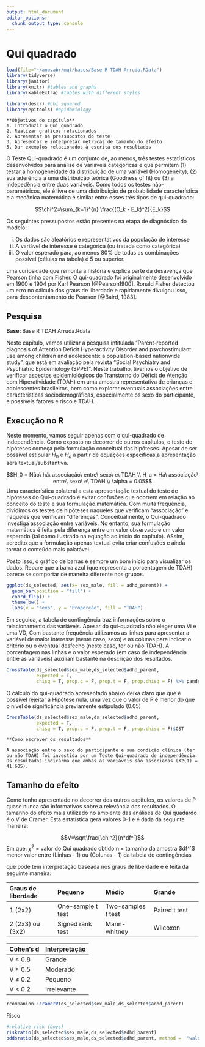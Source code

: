 ```yaml
---
output: html_document
editor_options: 
  chunk_output_type: console
---
```

# Qui quadrado


```r
load(file="~/anovabr/mqt/bases/Base R TDAH Arruda.RData")
library(tidyverse)
library(janitor)
library(knitr) #tables and graphs
library(kableExtra) #tables with different styles

library(descr) #chi squared
library(epitools) #epidemiology
```




```block
**Objetivos do capítulo**  
1. Introduzir o Qui quadrado  
2. Realizar gráficos relacionados    
2. Apresentar os pressupostos do teste  
3. Apresentar e interpretar métricas de tamanho do efeito  
5. Dar exemplos relacionados à escrita dos resultados  
```


O Teste Qui-quadrado é um conjunto de, ao menos, três testes estatísticos desenvolvidos para análise de variáveis categóricas e que permitem (1) testar a homogeneidade da distribuição de uma variável (Homogeneity), (2) sua aderência a uma distribuição teórica (Goodness of fit) ou (3) a indepedência entre duas variáveis. Como todos os testes não-paramétricos, ele é livre de uma distribuição de probabilidade característica e a mecânica matemática é similar entre esses três tipos de qui-quadrado:


$$\chi^2=\sum_{k=1}^{n} \frac{(O_k - E_k)^2}{E_k}$$


Os seguintes pressupostos estão presentes na etapa de diagnóstico do modelo:

(i) Os dados são aleatórios e representativos da população de interesse
(ii) A variável de interesse é categórica (ou tratada como categórica)
(iii) O valor esperado para, ao menos 80% de todas as combinações possível (células na tabela) é 5 ou superior.

uma curiosidade que remonta a história e explica parte da desavença que Pearson tinha com Fisher. O qui-quadrado foi originalmente desenvolvido em 1900 e 1904 por Karl Pearson [@Pearson1900]. Ronald Fisher detectou um erro no cálculo dos graus de liberdade e rapidamente divulgou isso, para descontentamento de Pearson [@Baird, 1983].

## Pesquisa
  
<div class="alert alert-info" role="alert">
  <strong>Base: </strong> Base R TDAH Arruda.Rdata
</div>  


Neste capítulo, vamos utilizar a pesquisa intitulada "Parent-reported diagnosis of Attention Deficit Hyperactivity Disorder and psychostimulant use among children and adolescents: a population-based nationwide study", que está em avaliação pela revista "Social Psychiatry and Psychiatric Epidemiology (SPPE)". Neste trabalho, tivemos o objetivo de verificar aspectos epidemiológicos do Transtorno do Déficit de Atenção com Hiperatividade (TDAH) em uma amostra representativa de crianças e adolescentes brasileiros, bem como explorar eventuais associações entre características sociodemográficas, especialmente os sexo do participante, e possíveis fatores e risco e TDAH.

## Execução no R

Neste momento, vamos seguir apenas com o qui-quadrado de independência. Como exposto no decorrer de outros capítulos, o teste de hipóteses começa pela formulação conceitual das hipóteses. Apesar de ser possível estipular $H_0$ e $H_a$ a partir de equações específicas,a apresentação será textual/substantiva.


$$H_0 = Não\ há\ associação\ entre\ sexo\ e\ TDAH \\ H_a = Há\ associação\ entre\ sexo\ e\ TDAH \\ \alpha = 0.05$$
Uma característica colateral a esta apresentação textual do teste de hipóteses do Qui-quadrado é evitar confusões que ocorrem em relação ao conceito do teste e sua formulação matemática. Com muita frequência, dividimos os testes de hipóteses naqueles que verificam "associação" e naqueles que verificam "diferenças". Conceitualmente, o Qui-quadrado investiga associação entre variáveis. No entanto, sua formulação matemática é feita pela diferença entre um valor observado e um valor esperado (tal como ilustrado na equação ao início do capítulo). ASsim, acredito que a formulação apenas textual evita criar confusões e ainda tornar o conteúdo mais palatável.

Posto isso, o gráfico de barras é sempre um bom início para visualizar os dados. Repare que a barra azul (que representa a porcentagem de TDAH) parece se comportar de maneira diferente nos grupos. 

```r
ggplot(ds_selected, aes(x= sex_male, fill = adhd_parent)) +
  geom_bar(position = "fill") +
  coord_flip() +
  theme_bw() +
  labs(x = "sexo", y = "Proporção", fill = "TDAH")
```


Em seguida, a tabela de contingência traz informações sobre o relacionamento das variáveis. Apesar do qui-quadrado não eleger uma Vi e uma VD, Com bastante frequência utilizamos as linhas para apresentar a variável de maior interesse (neste caso, sexo) e as colunas para indicar o critério ou o eventual desfecho (neste caso, ter ou não TDAH). A porcentagem nas linhas e o valor esperado (em caso de independência entre as variáveis) auxiliam bastante na descrição dos resultados.


```r
CrossTable(ds_selected$sex_male,ds_selected$adhd_parent,
           expected = T,
           chisq = T, prop.c = F, prop.t = F, prop.chisq = F) %>% pander::pander(., digits = 1)
```

O cálculo do qui-quadrado apresentado abaixo deixa claro que que é possível rejeitar a Hipótese nula, uma vez que o valor de P é menor do que o nível de significância previamente estipulado (0.05)

```r
CrossTable(ds_selected$sex_male,ds_selected$adhd_parent,
           expected = T,
           chisq = T, prop.c = F, prop.t = F, prop.chisq = F)$CST
```



```block
**Como escrever os resultados**  

A associação entre o sexo do participante e sua condição clínica (ter ou não TDAH) foi investida por um Teste Qui-quadrado de independência. Os resultados indicarma que ambas as variáveis são associadas (X2(1) = 41.605).
```  


## Tamanho do efeito  

Como tenho apresentado no decorrer dos outros capítulos, os valores de P quase nunca são informativos sobre a relevância dos resultados. O tamanho do efeito mais utilizado no ambiente das análises de Qui quadardo é o V de Cramer. Esta estatística gera valores 0-1 e é dada da seguinte maneira:

$$V=\sqrt\frac{\chi^2}{n*df^`}$$
Em que:
$\chi^2$ = valor do Qui quadrado obtido
n = tamanho da amostra
$df^`$ menor valor entre (Linhas - 1) ou (Colunas - 1) da tabela de contingências


que pode tem interpretação baseada nos graus de liberdade e é feita da seguinte maneira:

  | Graus de liberdade  | Pequeno           | Médio   |  Grande   
  | :-----------        | :-----------       | :-----------              |  :-----------      
  | 1 (2x2)             | One-sample  t test | Two-samples t test        |  Paired t test
  | 2 (2x3) ou (3x2)    | Signed rank test   | Mann-whitney              |  Wilcoxon




  | Cohen's d | Interpretação         
  | :-----    | :-----     
  | V $\geq$ 0.8   | Grande 
  | V $\geq$ 0.5   | Moderado      
  | V $\geq$ 0.2   | Pequeno
  | V < 0.2   | Irrelevante



```r
rcompanion::cramerV(ds_selected$sex_male,ds_selected$adhd_parent)
```


Risco

```r
#relative risk (boys)
riskratio(ds_selected$sex_male,ds_selected$adhd_parent) 
oddsratio(ds_selected$sex_male,ds_selected$adhd_parent, method =  "wald")
```

